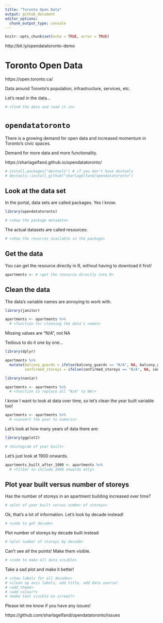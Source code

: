 ```yaml
---
title: "Toronto Open Data"
output: github_document
editor_options: 
  chunk_output_type: console
---
```


```r
knitr::opts_chunk$set(echo = TRUE, error = TRUE)
```

http://bit.ly/opendatatoronto-demo

# Toronto Open Data

https://open.toronto.ca/

Data around Toronto's population, infrastructure, services, etc.

Let's read in the data...

```r
# <find the data and read it in>
```

# `opendatatoronto`

There is a growing demand for open data and increased momentum in Toronto's civic spaces.

Demand for more data and more functionality.

https://sharlagelfand.github.io/opendatatoronto/

```r
# install.packages("devtools") # if you don't have devtools
# devtools::install_github("sharlagelfand/opendatatoronto")
```

## Look at the data set

In the portal, data sets are called packages. Yes I know.

```r
library(opendatatoronto)

# <show the package metadata>
```

The actual datasets are called resources:

```r
# <show the resurces available in the package>
```

## Get the data

You can get the resource directly in R, without having to download it first!

```r
apartments <- # <get the resource directly into R>
```

## Clean the data

The data's variable names are annoying to work with.

```r
library(janitor)

apartments <- apartments %>%
  # <function for cleaning the data's names>
```

Missing values are "N/A", not NA

Tedious to do it one by one...

```r
library(dplyr)

apartments %>%
  mutate(balcony_guards = ifelse(balcony_guards == "N/A", NA, balcony_guards),
         confirmed_storeys = ifelse(confirmed_storeys == "N/A", NA, confirmed_storeys))
```

```r
library(naniar)

apartments <- apartments %>%
  # <function to replace all "N/A" to NA!>
```

I know I want to look at data over time, so let's clean the year built variable too!

```r
apartments <- apartments %>%
  # <convert the year to numeric>
```

Let's look at how many years of data there are:

```r
library(ggplot2)

# <histogram of year built>
```

Let's just look at 1900 onwards.

```r
apartments_built_after_1900 <- apartments %>%
  # <filter to include 1900 onwards only>
```

## Plot year built versus number of storeys

Has the number of storeys in an apartment building increased over time?

```r
# <plot of year built versus number of storeys>
```

Ok, that's a lot of information. Let's look by decade instead!

```r
# <code to get decade>
```

Plot number of storeys by decade built instead

```r
# <plot number of storeys by decade>
```

Can't see all the points! Make them visible.

```r
# <code to make all data visible>
```

Take a sad plot and make it better!

```r
# <show labels for all decades>
# <clean up axis labels, add title, add data source)
# <add theme>
# <add colour?>
# <make text visible on screen?>
```

Please let me know if you have any issues!

https://github.com/sharlagelfand/opendatatoronto/issues